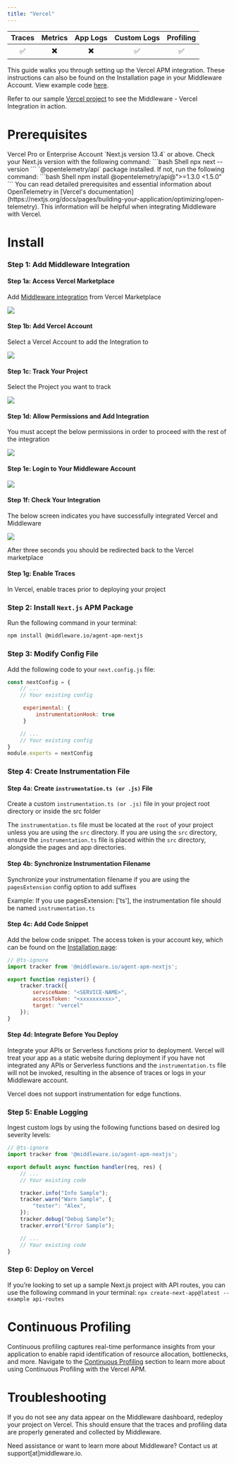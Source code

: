 ```yaml
---
title: "Vercel"
---
```

<a target="_blank" href="https://www.npmjs.com/package/@middleware.io/agent-apm-nextjs">
    <span style={{
        background: "url(https://img.shields.io/npm/v/%40middleware.io%2Fagent-apm-nextjs) no-repeat",
        width: "125px",
        height: "20px",
        display: "inline-block",
    }}/>
</a>

| Traces | Metrics | App Logs | Custom Logs | Profiling |
| :----: | :-----: | :------: | :---------: | :-------: |
| ✅ | ✖️ | ✖️ | ✅ | ✅ |

This guide walks you through setting up the Vercel APM integration. These instructions can also be found on the Installation page in your Middleware Account. View example code [here](https://github.com/middleware-labs/demo-apm/tree/master/nextjs).

<Note> Refer to our sample [Vercel project](https://github.com/middleware-labs/demo-apm/tree/master/nextjs) to see the  Middleware - Vercel Integration in action. </Note>

# Prerequisites

<Steps>

  <Step title="Vercel Account">
   Vercel Pro or Enterprise Account
  </Step>

  <Step title="Next.js Version">
   `Next.js version 13.4` or above. Check your Next.js version with the following command:
    ```bash Shell
    npx next --version
    ```
  </Step>

  <Step title="OpenTelemetry Package">
    `@opentelemetry/api` package installed. If not, run the following command:
    ```bash Shell
    npm install @opentelemetry/api@">=1.3.0 <1.5.0"
    ```
    <Note>You can read detailed prerequisites and essential information about OpenTelemetry in [Vercel's documentation](https://nextjs.org/docs/pages/building-your-application/optimizing/open-telemetry). This information will be helpful when integrating Middleware with Vercel.</Note>
  </Step>

</Steps>


# Install

### Step 1: Add Middleware Integration

#### Step 1a: Access Vercel Marketplace

Add [Middleware integration](https://vercel.com/integrations/middleware/new) from Vercel Marketplace

![](https://lh6.googleusercontent.com/1oYfrKH324Ojsbcxj612gNec9azJZOkdjsxT8QZpEuG1CH4-SdmFkeGT9Q3jZYzXFT4cmdEz3OXsfbwDzvfRxL3XVrG38N1A2wpbRByFsGex2V8qYqdAOtPTulBI6Fwz935sw0xBCPLVLP-ZH2QWazY)

#### Step 1b: Add Vercel Account

Select a Vercel Account to add the Integration to

![](https://lh3.googleusercontent.com/vQvKh3h7128YThaH39wPphOjIbHd4DAxXq6ZHXn-NPYHtZUsIRehaSLwD-ENWgsfCppAM5rN8kDGrQZNjGSKEoba767Bfonz-71INX4dKkOUvyVrrsP6pRvZZlyxRcmj0dFGRpZPB-Vm1w0TRrIp3BY)

#### Step 1c: Track Your Project

Select the Project you want to track

![](https://lh5.googleusercontent.com/i_wi-gLSNxwyMucTmX-78wQoUEqS8OniVJTNyRts6imj9X3WeQ-JPa1a_O0Hji-hy25r_GQPGizmVRQzQxS217Le7hmh9BGfE6r_DLbR3f3xv03xtoutmH4x2PjWXjjsRZpKSBrF3sf2yYhVs1TouAI)

#### Step 1d: Allow Permissions and Add Integration

<Note> You must accept the below permissions in order to proceed with the rest of the integration </Note>

![](https://lh5.googleusercontent.com/9dILl_Q_7leNlhi-wyx21c6D03ZusQyRI8MzZVurc0cObbZTMVur9CaKQFbu-W2u9I7tjk13KSsvZeoQbpuf5baf_rLi8PoEap7Xunsm9xAZ4hO-FlFW7eswz3CVlwdbmMZo-0EstXUMwxBro2uCbdc)

#### Step 1e: Login to Your Middleware Account

![](https://lh6.googleusercontent.com/a9lxfYAYMHeEX1R6YUbkLsJ22KxP3j-ux3bnPmVlFhzC2IBIW3vDFWdjEYq8YlqIFAJLx8fq3HYB9UR_XDBTFQOYCcbE1EZeDJMXtNtb7mXmMIm1rU0jEQmYXSRcgsXZLRViFr48dmMtKsZ62IUQDg8)

#### Step 1f: Check Your Integration

The below screen indicates you have successfully integrated Vercel and Middleware

 ![](https://mintlify.s3-us-west-1.amazonaws.com/middlewareio/images/agent-installation/vercel-6.png)

 <Note> After three seconds you should be redirected back to the Vercel marketplace </Note>

#### Step 1g: Enable Traces

In Vercel, enable traces prior to deploying your project

### Step 2: Install `Next.js` APM Package

Run the following command in your terminal:

```bash Shell 
npm install @middleware.io/agent-apm-nextjs
```

### Step 3: Modify Config File

Add the following code to your `next.config.js` file:

```javascript Next.js
const nextConfig = {
    // ...
    // Your existing config

     experimental: {
         instrumentationHook: true
     }

    // ...
    // Your existing config
}
module.exports = nextConfig
```

### Step 4: Create Instrumentation File

#### Step 4a: Create `instrumentation.ts (or .js)` File

Create a custom `instrumentation.ts (or .js)` file in your project root directory or inside the src folder

<Warning>The `instrumentation.ts` file must be located at the `root` of your project unless you are using the `src` directory. If you are using the `src` directory, ensure the `instrumentation.ts` file is placed within the `src` directory, alongside the pages and app directories.</Warning>

#### Step 4b: Synchronize Instrumentation Filename

Synchronize your instrumentation filename if you are using the `pagesExtension` config option to add suffixes

<Note> Example: If you use pagesExtension: ['ts'], the instrumentation file should be named `instrumentation.ts`</Note>

#### Step 4c: Add Code Snippet

Add the below code snippet. The access token is your account key, which can be found on the [Installation page](https://app.middleware.io/installation#apm/nextjs):

```javascript Next.js
// @ts-ignore
import tracker from '@middleware.io/agent-apm-nextjs';

export function register() {
    tracker.track({
        serviceName: "<SERVICE-NAME>",
        accessToken: "<xxxxxxxxxx>",
        target: "vercel"
    });
}
```
#### Step 4d: Integrate Before You Deploy

Integrate your APIs or Serverless functions prior to deployment. Vercel will treat your app as a static website during deployment if you have not integrated any APIs or Serverless functions and the `instrumentation.ts` file will not be invoked, resulting in the absence of traces or logs in your Middleware account. 

<Warning> Vercel does not support instrumentation for edge functions. </Warning>

### Step 5: Enable Logging

Ingest custom logs by using  the following functions based on desired log severity levels:

```javascript Next.js
// @ts-ignore
import tracker from '@middleware.io/agent-apm-nextjs';

export default async function handler(req, res) {
    // ...
    // Your existing code

    tracker.info("Info Sample");
    tracker.warn("Warn Sample", {
        "tester": "Alex",
    });
    tracker.debug("Debug Sample");
    tracker.error("Error Sample");

    // ...
    // Your existing code
}
```

### Step 6: Deploy on Vercel

<Note>If you’re looking to set up a sample Next.js project with API routes, you can use the following command in your terminal: `npx create-next-app@latest --example api-routes`</Note>

# Continuous Profiling

Continuous profiling captures real-time performance insights from your application to enable rapid identification of resource allocation, bottlenecks, and more. Navigate to the [Continuous Profiling](https://docs.middleware.io/workflow/profiling#continuous-profiling) section to learn more about using Continuous Profiling with the Vercel APM.

# Troubleshooting

If you do not see any data appear on the Middleware dashboard, redeploy your project on Vercel. This should ensure that the traces and profiling data are properly generated and collected by Middleware.

<Note> Need assistance or want to learn more about Middleware? Contact us at support[at]middleware.io. </Note>